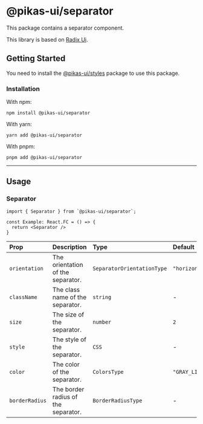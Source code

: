 # @pikas-ui/separator

This package contains a separator component.

This library is based on [Radix Ui](https://www.radix-ui.com/).

## Getting Started

You need to install the <a href={stylesLink}>@pikas-ui/styles</a> package to use this package.

### Installation

With npm:

```
npm install @pikas-ui/separator
```

With yarn:

```
yarn add @pikas-ui/separator
```

With pnpm:

```
pnpm add @pikas-ui/separator
```

---

## Usage

### Separator

```tsx
import { Separator } from `@pikas-ui/separator`;

const Example: React.FC = () => {
  return <Separator />
}
```

| Prop           | Description                         | Type                       | Default          |
| :------------- | :---------------------------------- | :------------------------- | :--------------- |
| `orientation`  | The orientation of the separator.   | `SeparatorOrientationType` | `"horizontal"`   |
| `className`    | The class name of the separator.    | `string`                   | -                |
| `size`         | The size of the separator.          | `number`                   | `2`              |
| `style`        | The style of the separator.         | `CSS`                      | -                |
| `color`        | The color of the separator.         | `ColorsType`               | `"GRAY_LIGHTER"` |
| `borderRadius` | The border radius of the separator. | `BorderRadiusType`         | -                |


